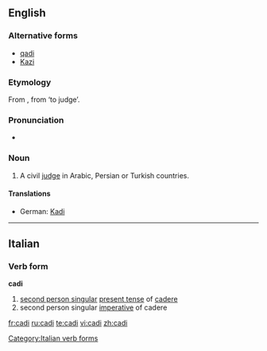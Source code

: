{{see|cadı}}
==English==

===Alternative forms===
* [[qadi]]
* [[Kazi]]

===Etymology===
From {{Ar.}} '''{{Arab|[[قاضي]]}}''', from '''{{Arab|[[قض]]}}''' ‘to judge’.

===Pronunciation===
*{{IPA|/ˈkɑːdi/}}

===Noun===
{{en-noun}}

# A civil [[judge]] in Arabic, Persian or Turkish countries.

====Translations====
{{trans-top|A civil judge}}
* German: [[Kadi]] {{m}}
{{trans-mid}}
{{trans-bottom}}

----

==Italian==

===Verb form===
'''cadi'''

# [[second person singular]] [[present tense]] of [[cadere]]
# second person singular [[imperative]] of cadere

[[Category:Italian verb forms]]

[[fr:cadi]]
[[ru:cadi]]
[[te:cadi]]
[[vi:cadi]]
[[zh:cadi]]